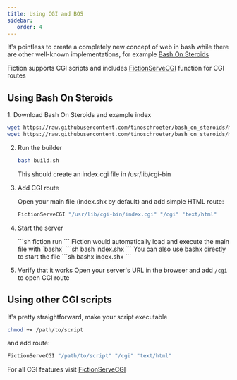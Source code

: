 ```yaml
---
title: Using CGI and BOS
sidebar: 
   order: 4
---
```


It's pointless to create a completely new concept of web in bash while there are other well-known implementations, for example [Bash On Steroids](https://github.com/tinoschroeter/bash_on_steroids)


Fiction supports CGI scripts and includes [FictionServeCGI](/reference/FictionServeCGI) function for CGI routes

## Using Bash On Steroids
<Steps>
1. Download Bash On Steroids and example index

   ```sh
   wget https://raw.githubusercontent.com/tinoschroeter/bash_on_steroids/master/build.sh
   wget https://raw.githubusercontent.com/tinoschroeter/bash_on_steroids/master/index.htsh
   ```

2. Run the builder

   ```sh
   bash build.sh
   ```
   This should create an index.cgi file in /usr/lib/cgi-bin

3. Add CGI route

   Open your main file (index.shx by default) and add simple HTML route:
   ```sh title="index.shx"
   FictionServeCGI "/usr/lib/cgi-bin/index.cgi" "/cgi" "text/html"
   ```

4. Start the server

   <Tabs>
   <TabItem label="fiction">
   ```sh 
   fiction run
   ```
   </TabItem>
   <TabItem label="bash">
   Fiction would automatically load and execute the main file with `bashx`
   ```sh 
   bash index.shx
   ```
   </TabItem>
   <TabItem label="bashx">
   You can also use bashx directly to start the file
   ```sh 
   bashx index.shx
   ```
   </TabItem>
   </Tabs>

5. Verify that it works
   Open your server's URL in the browser and add `/cgi` to open CGI route

</Steps>

## Using other CGI scripts
It's pretty straightforward, make your script executable 

```sh 
chmod +x /path/to/script
```

and add route:

```sh title="index.shx"
FictionServeCGI "/path/to/script" "/cgi" "text/html"
```


For all CGI features visit [FictionServeCGI](/reference/FictionServeCGI)